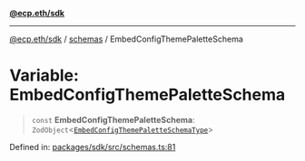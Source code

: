 [**@ecp.eth/sdk**](/sdk-reference/index.mdx)

***

[@ecp.eth/sdk](/sdk-reference/index.mdx) / [schemas](/sdk-reference/schemas/index.mdx) / EmbedConfigThemePaletteSchema

# Variable: EmbedConfigThemePaletteSchema

> `const` **EmbedConfigThemePaletteSchema**: `ZodObject`\<[`EmbedConfigThemePaletteSchemaType`](/sdk-reference/schemas/type-aliases/EmbedConfigThemePaletteSchemaType.mdx)\>

Defined in: [packages/sdk/src/schemas.ts:81](https://github.com/ecp-eth/comments-monorepo/blob/main/packages/sdk/src/schemas.ts#L81)
